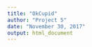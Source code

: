 ```yaml
---
title: "OkCupid"
author: "Project 5"
date: "November 30, 2017"
output: html_document
---
```


```r

```